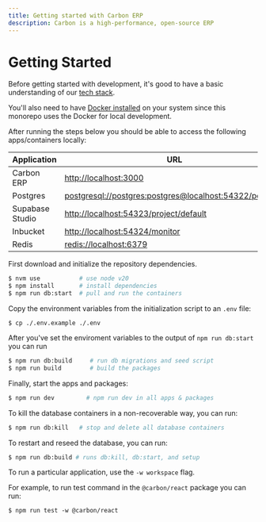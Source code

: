 ```yaml
---
title: Getting started with Carbon ERP
description: Carbon is a high-performance, open-source ERP
---
```


# Getting Started

Before getting started with development, it's good to have a basic understanding of our [tech stack](/docs/tech-stack).

You'll also need to have [Docker installed](https://docs.docker.com/desktop/install/mac-install/) on your system since this monorepo uses the Docker for local development.

After running the steps below you should be able to access the following apps/containers locally:

| Application     | URL                                                                                                                |
| --------------- | ------------------------------------------------------------------------------------------------------------------ |
| Carbon ERP      | [http://localhost:3000](http://localhost:3000)                                                                     |
| Postgres        | [postgresql://postgres:postgres@localhost:54322/postgres](postgresql://postgres:postgres@localhost:54322/postgres) |
| Supabase Studio | [http://localhost:54323/project/default](http://localhost:54323/project/default)                                   |
| Inbucket        | [http://localhost:54324/monitor](http://localhost:54324/monitor)                                                   |
| Redis           | [redis://localhost:6379](redis://localhost:6379)                                                                   |

First download and initialize the repository dependencies.

```bash
$ nvm use           # use node v20
$ npm install       # install dependencies
$ npm run db:start  # pull and run the containers
```

Copy the environment variables from the initialization script to an `.env` file:

```
$ cp ./.env.example ./.env
```

After you've set the enviroment variables to the output of `npm run db:start` you can run

```bash
$ npm run db:build     # run db migrations and seed script
$ npm run build        # build the packages
```

Finally, start the apps and packages:

```bash
$ npm run dev         # npm run dev in all apps & packages
```

To kill the database containers in a non-recoverable way, you can run:

```bash
$ npm run db:kill   # stop and delete all database containers
```

To restart and reseed the database, you can run:

```bash
$ npm run db:build # runs db:kill, db:start, and setup
```

To run a particular application, use the `-w workspace` flag.

For example, to run test command in the `@carbon/react` package you can run:

```
$ npm run test -w @carbon/react
```

